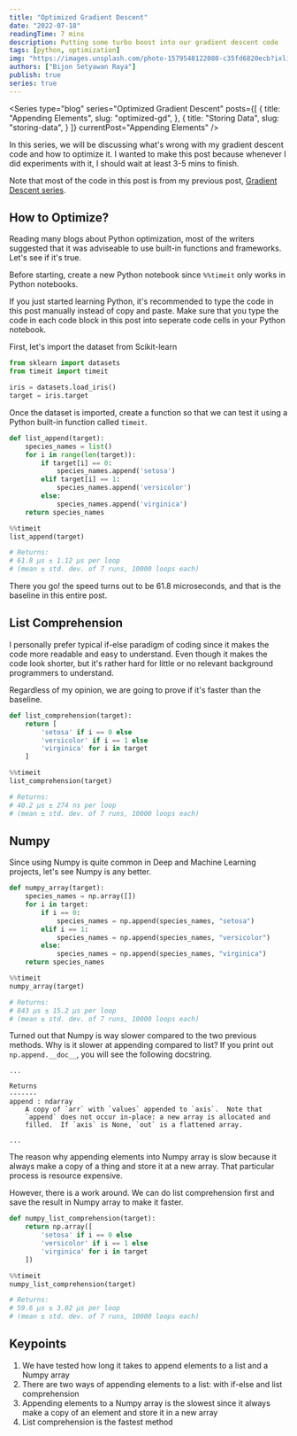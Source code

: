 ```yaml
---
title: "Optimized Gradient Descent"
date: "2022-07-18"
readingTime: 7 mins
description: Putting some turbo boost into our gradient descent code
tags: [python, optimization]
img: "https://images.unsplash.com/photo-1579548122080-c35fd6820ecb?ixlib=rb-4.0.3&ixid=MnwxMjA3fDB8MHxwaG90by1wYWdlfHx8fGVufDB8fHx8&auto=format&fit=crop&w=2940&q=80"
authors: ["Bijon Setyawan Raya"]
publish: true
series: true
---
```


<Series
    type="blog"
    series="Optimized Gradient Descent"
    posts={[
        {
            title: "Appending Elements",
            slug: "optimized-gd",
        },
        {
            title: "Storing Data",
            slug: "storing-data",
        }
    ]}
    currentPost="Appending Elements"
/>

In this series, we will be discussing what's wrong with my gradient descent code and how to optimize it.
I wanted to make this post because whenever I did experiments with it, I should wait at least 3-5 mins to finish.

Note that most of the code in this post is from my previous post, [Gradient Descent series](/blog/gradient-descent).

## How to Optimize?

Reading many blogs about Python optimization, most of the writers suggested that it was adviseable to use built-in functions and frameworks.
Let's see if it's true.

Before starting, create a new Python notebook since `%%timeit` only works in Python notebooks.

If you just started learning Python, it's recommended to type the code in this post manually instead of copy and paste.
Make sure that you type the code in each code block in this post into seperate code cells in your Python notebook.

First, let's import the dataset from Scikit-learn

```python
from sklearn import datasets
from timeit import timeit

iris = datasets.load_iris()
target = iris.target
```

Once the dataset is imported, create a function so that we can test it using a Python built-in function called `timeit`. 

```python
def list_append(target):
    species_names = list()
    for i in range(len(target)):
        if target[i] == 0:
            species_names.append('setosa')
        elif target[i] == 1:
            species_names.append('versicolor')
        else:
            species_names.append('virginica')
    return species_names

%%timeit
list_append(target)

# Returns:
# 61.8 µs ± 1.12 µs per loop 
# (mean ± std. dev. of 7 runs, 10000 loops each)
```

There you go! the speed turns out to be 61.8 microseconds, and that is the baseline in this entire post.

## List Comprehension

I personally prefer typical if-else paradigm of coding since it makes the code more readable and easy to understand.
Even though it makes the code look shorter, but it's rather hard for little or no relevant background programmers to understand.

Regardless of my opinion, we are going to prove if it's faster than the baseline.

```python
def list_comprehension(target):
    return [
        'setosa' if i == 0 else
        'versicolor' if i == 1 else
        'virginica' for i in target
    ]

%%timeit
list_comprehension(target)

# Returns:
# 40.2 µs ± 274 ns per loop 
# (mean ± std. dev. of 7 runs, 10000 loops each)
```

## Numpy

Since using Numpy is quite common in Deep and Machine Learning projects, let's see Numpy is any better.

```python
def numpy_array(target):
    species_names = np.array([])
    for i in target:
        if i == 0:
            species_names = np.append(species_names, "setosa")
        elif i == 1:
            species_names = np.append(species_names, "versicolor")
        else:
            species_names = np.append(species_names, "virginica")
    return species_names

%%timeit
numpy_array(target)

# Returns:
# 843 µs ± 15.2 µs per loop 
# (mean ± std. dev. of 7 runs, 10000 loops each)
```

Turned out that Numpy is way slower compared to the two previous methods. Why is it slower at appending compared to list? If you print out `np.append.__doc__`, you will see the following docstring.

```text
...

Returns
-------
append : ndarray
    A copy of `arr` with `values` appended to `axis`.  Note that
    `append` does not occur in-place: a new array is allocated and
    filled.  If `axis` is None, `out` is a flattened array.

...
```

The reason why appending elements into Numpy array is slow because it always make a copy of a thing and store it at a new array. That particular process is resource expensive.

However, there is a work around. We can do list comprehension first and save the result in Numpy array to make it faster.

```python
def numpy_list_comprehension(target):
    return np.array([
        'setosa' if i == 0 else
        'versicolor' if i == 1 else
        'virginica' for i in target
    ])

%%timeit
numpy_list_comprehension(target)

# Returns:
# 59.6 µs ± 3.02 µs per loop 
# (mean ± std. dev. of 7 runs, 10000 loops each)
```

## Keypoints

1. We have tested how long it takes to append elements to a list and a Numpy array
2. There are two ways of appending elements to a list: with if-else and list comprehension
3. Appending elements to a Numpy array is the slowest since it always make a copy of an element and store it in a new array
4. List comprehension is the fastest method
